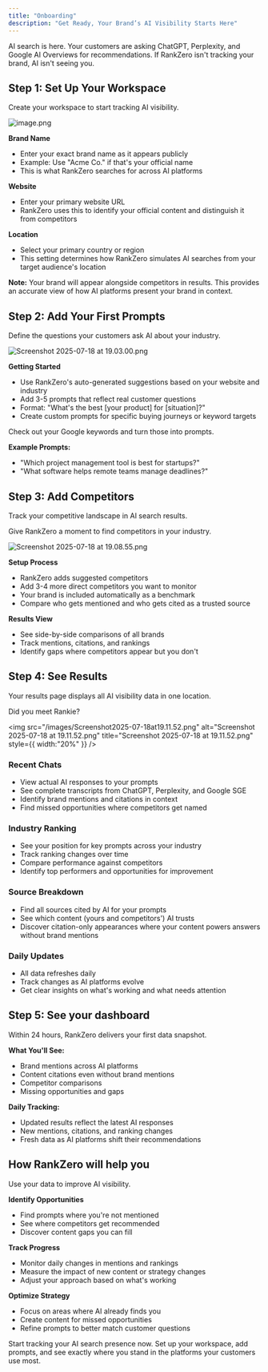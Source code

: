 ```yaml
---
title: "Onboarding"
description: "Get Ready, Your Brand’s AI Visibility Starts Here"
---
```


AI search is here. Your customers are asking ChatGPT, Perplexity, and Google AI Overviews for recommendations. If RankZero isn't tracking your brand, AI isn't seeing you.

## Step 1: Set Up Your Workspace

Create your workspace to start tracking AI visibility.

![image.png](/images/image.png)

**Brand Name**

- Enter your exact brand name as it appears publicly
- Example: Use "Acme Co." if that's your official name
- This is what RankZero searches for across AI platforms

**Website**

- Enter your primary website URL
- RankZero uses this to identify your official content and distinguish it from competitors

**Location**

- Select your primary country or region
- This setting determines how RankZero simulates AI searches from your target audience's location

**Note:** Your brand will appear alongside competitors in results. This provides an accurate view of how AI platforms present your brand in context.

## Step 2: Add Your First Prompts

Define the questions your customers ask AI about your industry.

![Screenshot 2025-07-18 at 19.03.00.png](/images/Screenshot2025-07-18at19.03.00.png)

**Getting Started**

- Use RankZero's auto-generated suggestions based on your website and industry
- Add 3-5 prompts that reflect real customer questions
- Format: "What's the best [your product] for [situation]?"
- Create custom prompts for specific buying journeys or keyword targets

<Tip>
  Check out your Google keywords and turn those into prompts.
</Tip>

**Example Prompts:**

- "Which project management tool is best for startups?"
- "What software helps remote teams manage deadlines?"

## Step 3: Add Competitors

Track your competitive landscape in AI search results.

<Info>
  Give RankZero a moment to find competitors in your industry.
</Info>

![Screenshot 2025-07-18 at 19.08.55.png](/images/Screenshot2025-07-18at19.08.55.png)

**Setup Process**

- RankZero adds suggested competitors
- Add 3-4 more direct competitors you want to monitor
- Your brand is included automatically as a benchmark
- Compare who gets mentioned and who gets cited as a trusted source

**Results View**

- See side-by-side comparisons of all brands
- Track mentions, citations, and rankings
- Identify gaps where competitors appear but you don't

## Step 4: See Results

Your results page displays all AI visibility data in one location.

<Check>
  Did you meet Rankie?

  <img
    src="/images/Screenshot2025-07-18at19.11.52.png"
    alt="Screenshot 2025-07-18 at 19.11.52.png"
    title="Screenshot 2025-07-18 at 19.11.52.png"
    style={{ width:"20%" }}
  />
</Check>

### Recent Chats

- View actual AI responses to your prompts
- See complete transcripts from ChatGPT, Perplexity, and Google SGE
- Identify brand mentions and citations in context
- Find missed opportunities where competitors get named

### Industry Ranking

- See your position for key prompts across your industry
- Track ranking changes over time
- Compare performance against competitors
- Identify top performers and opportunities for improvement

### Source Breakdown

- Find all sources cited by AI for your prompts
- See which content (yours and competitors') AI trusts
- Discover citation-only appearances where your content powers answers without brand mentions

### Daily Updates

- All data refreshes daily
- Track changes as AI platforms evolve
- Get clear insights on what's working and what needs attention

## Step 5: See your dashboard

Within 24 hours, RankZero delivers your first data snapshot.

**What You'll See:**

- Brand mentions across AI platforms
- Content citations even without brand mentions
- Competitor comparisons
- Missing opportunities and gaps

**Daily Tracking:**

- Updated results reflect the latest AI responses
- New mentions, citations, and ranking changes
- Fresh data as AI platforms shift their recommendations

## How RankZero will help you

Use your data to improve AI visibility.

**Identify Opportunities**

- Find prompts where you're not mentioned
- See where competitors get recommended
- Discover content gaps you can fill

**Track Progress**

- Monitor daily changes in mentions and rankings
- Measure the impact of new content or strategy changes
- Adjust your approach based on what's working

**Optimize Strategy**

- Focus on areas where AI already finds you
- Create content for missed opportunities
- Refine prompts to better match customer questions

Start tracking your AI search presence now. Set up your workspace, add prompts, and see exactly where you stand in the platforms your customers use most.